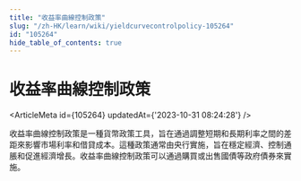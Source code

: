 ```yaml
---
title: "收益率曲線控制政策"
slug: "/zh-HK/learn/wiki/yieldcurvecontrolpolicy-105264"
id: "105264"
hide_table_of_contents: true
---
```



<Breadcrumbs current="收益率曲線控制政策" />

# 收益率曲線控制政策

<ArticleMeta id={105264} updatedAt={'2023-10-31 08:24:28'} />
<div className='border-solid border-b border-t-0 my-4 border-[var(--ifm-color-gray-300)]' />

收益率曲線控制政策是一種貨幣政策工具，旨在通過調整短期和長期利率之間的差距來影響市場利率和借貸成本。這種政策通常由央行實施，旨在穩定經濟、控制通脹和促進經濟增長。收益率曲線控制政策可以通過購買或出售國債等政府債券來實施。
